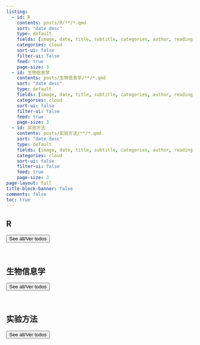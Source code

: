 ```yaml
---
listing:
  - id: R
    contents: posts/R/**/*.qmd
    sort: "date desc"
    type: default
    fields: [image, date, title, subtitle, categories, author, reading-time]
    categories: cloud
    sort-ui: false
    filter-ui: false
    feed: true
    page-size: 3
  - id: 生物信息学
    contents: posts/生物信息学/**/*.qmd
    sort: "date desc"
    type: default
    fields: [image, date, title, subtitle, categories, author, reading-time]
    categories: cloud
    sort-ui: false
    filter-ui: false
    feed: true
    page-size: 3
  - id: 实验方法
    contents: posts/实验方法/**/*.qmd
    sort: "date desc"
    type: default
    fields: [image, date, title, subtitle, categories, author, reading-time]
    categories: cloud
    sort-ui: false
    filter-ui: false
    feed: true
    page-size: 3
page-layout: full
title-block-banner: false
comments: false
toc: true
---
```


## R

::: {#R}
:::

 <a href="../posts/R/index.html"> <button type="button" class="btn btn-primary float-end btn-sm">See all/Ver todos</button></a>

<br>

## 生物信息学

::: {#生物信息学}
:::

 <a href="../posts/生物信息学/index.html"> <button type="button" class="btn btn-primary float-end btn-sm">See all/Ver todos</button></a>

<br>

## 实验方法

::: {#实验方法}
:::

 <a href="../posts/实验方法/index.html"> <button type="button" class="btn btn-primary float-end btn-sm">See all/Ver todos</button></a>

<br>